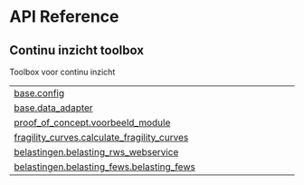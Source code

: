 # API Reference {.doc .doc-index}

## Continu inzicht toolbox

Toolbox voor continu inzicht

| | |
| --- | --- |
| [base.config](base.config.qmd#toolbox_continu_inzicht.base.config) |  |
| [base.data_adapter](base.data_adapter.qmd#toolbox_continu_inzicht.base.data_adapter) |  |
| [proof_of_concept.voorbeeld_module](proof_of_concept.voorbeeld_module.qmd#toolbox_continu_inzicht.proof_of_concept.voorbeeld_module) |  |
| [fragility_curves.calculate_fragility_curves](fragility_curves.calculate_fragility_curves.qmd#toolbox_continu_inzicht.fragility_curves.calculate_fragility_curves) |  |
| [belastingen.belasting_rws_webservice](belastingen.belasting_rws_webservice.qmd#toolbox_continu_inzicht.belastingen.belasting_rws_webservice) |  |
| [belastingen.belasting_fews.belasting_fews](belastingen.belasting_fews.belasting_fews.qmd#toolbox_continu_inzicht.belastingen.belasting_fews.belasting_fews) |  |